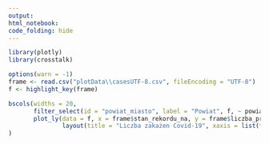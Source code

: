 ```yaml
---
output:
html_notebook:
code_folding: hide
---
```

```r
library(plotly)
library(crosstalk)

options(warn = -1)
frame <- read.csv("plotData\\casesUTF-8.csv", fileEncoding = "UTF-8")
f <- highlight_key(frame)

bscols(widths = 20,
       filter_select(id = "powiat_miasto", label = "Powiat", f, ~ powiat_miasto),
       plot_ly(data = f, x = frame$stan_rekordu_na, y = frame$liczba_przypadkow, type = 'scatter', mode = 'lines', color = frame$powiat_miasto) %>%
               layout(title = "Liczba zakażen Covid-19", xaxis = list(title = "data"), yaxis = list(title = "liczba przypadków"))
)
```